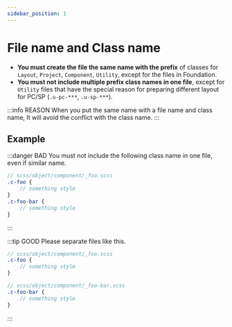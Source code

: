 ```yaml
---
sidebar_position: 1
---
```


# File name and Class name

* **You must create the file the same name with the prefix** of classes for `Layout`, `Project`, `Component`, `Utility`, except for the files in Foundation.
* **You must not include multiple prefix class names in one file**, except for `Utility` files that have the special reason for preparing different layout for PC/SP (`.u-pc-***`, `.u-sp-***`).

:::info REASON
When you put the same name with a file name and class name, It will avoid the conflict with the class name.
:::

## Example

:::danger BAD
You must not include the following class name in one file, even if similar name.

```scss
// scss/object/component/_foo.scss
.c-foo {
    // something style
}
.c-foo-bar {
    // something style
}
```
:::

:::tip GOOD
Please separate files like this.

```scss
// scss/object/component/_foo.scss
.c-foo {
    // something style
}
```

```scss
// scss/object/component/_foo-bar.scss
.c-foo-bar {
    // something style
}
```
:::
